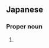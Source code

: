 ==Japanese==
{{ja-kanjitab|いく|た|yomi=k}}

===Proper noun===
{{ja-pos|いくた|proper}}

# {{surname|lang=ja|sort=いくた}}